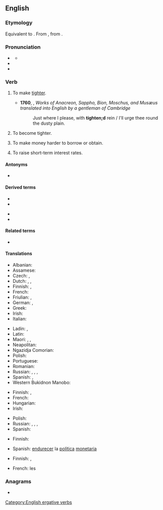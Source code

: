 ==English==

===Etymology===
Equivalent to {{suffix|en|tight|en|id2=inchoative}}. From {{inh|en|enm|tighten}}, from {{inh|en|ang|tyhtan}}.

===Pronunciation===
* {{a|UK}} {{IPA|en|/ˈtaɪ.tən/}}
** {{audio|en|LL-Q1860 (eng)-Vealhurl-tighten.wav|Audio (UK)}}
* {{rhymes|en|aɪtən}}
* {{homophones|en|titan|Titan}}

===Verb===
{{en-verb}}

# {{lb|en|transitive}} To make [[tight]]er.
#: {{ux|en|Please '''tighten''' that screw a quarter-turn.}}
#* '''1760''', {{w|Francis Fawkes}}, ''Works of Anacreon, Sappho, Bion, Moschus, and Musæus translated into English by a gentleman of Cambridge''
#*: Just where I please, with '''tighten;d''' rein / I'll urge thee round the dusty plain.
# {{lb|en|intransitive}} To become tighter.
#: {{ux|en|That joint is '''tightening''' as the wood dries.}}
# {{lb|en|economics}} To make money harder to borrow or obtain.
#: {{ux|en|If the government doesn't '''tighten''' the money supply, inflation is certain to be harsh.}}
# {{lb|en|economics}} To raise short-term interest rates.
#: {{ux|en|The Fed is expected to '''tighten''' by a quarter-point.}}

====Antonyms====
* {{sense|make tighter}} {{l|en|loosen}}

====Derived terms====
{{der-top}}
* {{l|en|retighten}}
* {{l|en|tighten one's belt}}
{{der-mid}}
* {{l|en|tighten the purse strings}}
* {{l|en|tightener}}
{{der-bottom}}

====Related terms====
* {{l|en|tight}}

====Translations====
{{trans-top|to make tighter}}
* Albanian: {{t+|sq|shtrëngoj}}
* Assamese: {{t|as|কচা}}
* Czech: {{t|cs|dotáhnout}}, {{t|cs|utáhnout}}
* Dutch: {{t+|nl|aandraaien}} {{qualifier|of a screw}}, {{t|nl|strakker maken}}, {{t|nl|strakker doen}}
* Finnish: {{t+|fi|kiristää}}, {{t+|fi|tiukentaa}}
* French: {{t+|fr|serrer}}
* Friulian: {{t|fur|strenzi}}, {{t|fur|strengi}}
* German: {{t+|de|anziehen}} {{qualifier|of a screw}}, {{t+|de|straffen}} {{qualifier|of a rope, belt etc.}}
* Greek: {{t+|el|σφίγγω|sc=Grek}}
* Irish: {{t|ga|dlúthaigh}}
* Italian: {{t+|it|stringere}}
{{trans-mid}}
* Ladin: {{t|lld|strenjer}}, {{t|lld|strenje}}
* Latin: {{t|la|stringō}}
* Maori: {{t|mi|whakakikī}}, {{t|mi|nonoti }}, {{t|mi|whakawhena }}
* Neapolitan: {{t|nap|strenge}}
* Ngazidja Comorian: {{t|zdj|sasanya|alt=usasanya}}
* Polish: {{t+|pl|zacieśniać}}
* Portuguese: {{t+|pt|apertar}}
* Romanian: {{t+|ro|strânge}}
* Russian: {{t+|ru|натя́гивать|impf}}, {{t+|ru|натяну́ть|pf}}, {{t+|ru|затя́гивать|impf}}, {{t+|ru|затяну́ть|pf}}
* Spanish: {{t+|es|apretar}}, {{t+|es|tensar}}
* Western Bukidnon Manobo: {{t|mbb|heɣet}}
{{trans-bottom}}

{{trans-top|to become tighter}}
* Finnish: {{t+|fi|kiristyä}}, {{t|fi|tiukentua}}
* French: {{t+|fr|se resserrer}}
* Hungarian: {{t+|hu|feszül}}
* Irish: {{t|ga|dlúthaigh}}
{{trans-mid}}
* Polish: {{t|pl|zacieśniać się}}
* Russian: {{t+|ru|натя́гиваться|impf}}, {{t+|ru|натяну́ться|pf}}, {{t+|ru|затя́гиваться|impf}}, {{t+|ru|затяну́ться|pf}}
* Spanish: {{t|es|tensarse}}
{{trans-bottom}}

{{trans-top|to make money harder to obtain}}
* Finnish: {{t+|fi|kiristää}}
{{trans-mid}}
* Spanish: [[endurecer]] la [[política]] [[monetaria]]
{{trans-bottom}}

{{trans-top|to raise interest rate}}
* Finnish: {{t|fi|[[nostaa]] [[korko|korkoa]]}}, {{t+|fi|korottaa}}
{{trans-mid}}
* French: {{t+|fr|resserrer}} les {{t+|fr|taux|m}}
{{trans-bottom}}

===Anagrams===
* {{anagrams|en|a=eghintt|tingeth}}

[[Category:English ergative verbs]]